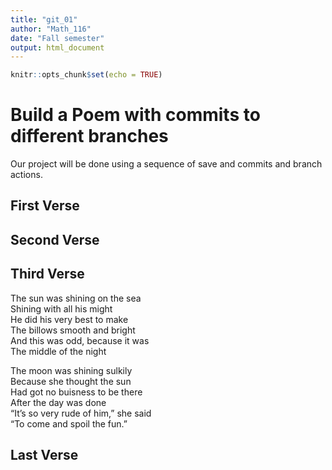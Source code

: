 ```yaml
---
title: "git_01"
author: "Math_116"
date: "Fall semester"
output: html_document
---
```


```r
knitr::opts_chunk$set(echo = TRUE)
```
# Build a Poem with commits to different branches
Our project will be done using a sequence of save and commits and branch actions.
<!-- Do not modify or change any text in "!--" bracketed areas such as this --- these are instructions to
you, if you change any of this the git program will notice it and compromise your git merging strategy !-->

## First Verse 
<!--Put the first five lines of a poem by Lewis Carrol in this section!-->

## Second Verse
<!--Put the first five lines of a poem by Robert Frost here!-->

## Third Verse
<!--Put the first two verses of The Walrus and the Carpenter here!-->
The sun was shining on the sea  
Shining with all his might  
He did his very best to make  
The billows smooth and bright  
And this was odd, because it was  
The middle of the night  

The moon was shining sulkily  
Because she thought the sun  
Had got no buisness to be there  
After the day was done  
"It's so very rude of him," she said  
"To come and spoil the fun."  

## Last Verse
<!--Put a short poem of your choice 8-20 lines,here!-->
